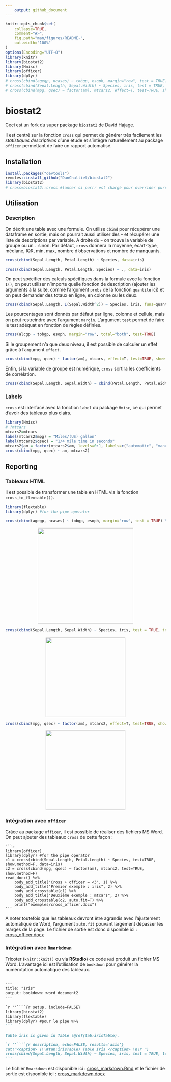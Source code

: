 ```yaml
---
    output: github_document
---
```


<!-- README.md is generated from README.Rmd. Please edit that file -->

```r
knitr::opts_chunk$set(
    collapse=TRUE,
    comment="#>",
    fig.path="man/figures/README-",
    out.width="100%"
)
options(Encoding="UTF-8")
library(knitr)
library(biostat2)
library(Hmisc)
library(officer)
library(dplyr)
# cross(cbind(agegp, ncases) ~ tobgp, esoph, margin="row", test = TRUE) %>% cross_to_flextable %>% autofit %>% save_as_image("img/cross_esoph.png", zoom=30)
# cross(cbind(Sepal.Length, Sepal.Width) ~ Species, iris, test = TRUE, total="column") %>% cross_to_flextable %>% autofit %>% save_as_image("img/cross_iris.png", zoom=30)
# cross(cbind(mpg, qsec) ~ factor(am), mtcars2, effect=T, test=TRUE, show.method=F) %>% cross_to_flextable %>% autofit %>% save_as_image("img/cross_mtcars.png", zoom=30)
```

# biostat2

Ceci est un fork du super package <a href='https://github.com/eusebe/biostat2'>`biostat2`</a> de David Hajage.

Il est centré sur la fonction `cross` qui permet de générer très facilement les *statistiques descriptives* d'une étude et s'intègre naturellement au package `officer` permettant de faire un rapport automatisé.

## Installation

```r
install.packages("devtools")
remotes::install_github("DanChaltiel/biostat2")
library(biostat2)
# cross=biostat2::cross #lancer si purrr est chargé pour overrider purrr::cross
```

## Utilisation

### Description

On décrit une table avec une formule. On utilise `cbind` pour récupérer une dataframe en sortie, mais on pourrait aussi utiliser des `+` et récupérer une liste de descriptions par variable. A droite du `~` on trouve la variable de groupe ou un `.` sinon. Par défaut, `cross` donnera la moyenne, écart-type, médiane, IQR, min, max, nombre d'observations et nombre de manquants.

```r
cross(cbind(Sepal.Length, Petal.Length) ~ Species, data=iris)

cross(cbind(Sepal.Length, Petal.Length, Species) ~ ., data=iris)
```

On peut spécifier des calculs spécifiques dans la formule avec la fonction `I()`, on peut utiliser n'importe quelle fonction de description (ajouter les arguments à la suite, comme l'argument `probs` de la fonction `quantile` ici) et on peut demander des totaux en ligne, en colonne ou les deux.

```r
cross(cbind(Sepal.Length, I(Sepal.Width^2)) ~ Species, iris, funs=quantile, probs=c(1/3, 2/3), total="row") #T1 & T2 by Species
```

Les pourcentages sont donnés par défaut par ligne, colonne et cellule, mais on peut restreindre avec l'argument `margin`. L'argument `test` permet de faire le test adéquat en fonction de règles définies.

```r
cross(alcgp ~ tobgp, esoph, margin="row", total="both", test=TRUE)
```

Si le groupement n'a que deux niveau, il est possible de calculer un effet grâce à l'argument `effect`.
```r
cross(cbind(mpg, qsec) ~ factor(am), mtcars, effect=T, test=TRUE, show.method=F)
```

Enfin, si la variable de groupe est numérique, `cross` sortira les coefficients de corrélation.
```r
cross(cbind(Sepal.Length, Sepal.Width) ~ cbind(Petal.Length, Petal.Width), iris)
```

### Labels

`cross` est interfacé avec la fonction `label` du package `Hmisc`, ce qui permet d'avoir des tableaux plus clairs.
```r
library(Hmisc)
# ?mtcars
mtcars2=mtcars
label(mtcars2$mpg) = "Miles/(US) gallon"
label(mtcars2$qsec) = "1/4 mile time in seconds"
mtcars2$am = factor(mtcars2$am, levels=0:1, labels=c("automatic", "manual"))
cross(cbind(mpg, qsec) ~ am, mtcars2)
```


## Reporting

### Tableaux HTML

Il est possible de transformer une table en HTML via la fonction `cross_to_flextable())`.

```r
library(flextable)
library(dplyr) #for the pipe operator
```

```r
cross(cbind(agegp, ncases) ~ tobgp, esoph, margin="row", test = TRUE) %>% cross_to_flextable
```
<center><img src="img/cross_esoph.png" height="300px"/></center>

```r
cross(cbind(Sepal.Length, Sepal.Width) ~ Species, iris, test = TRUE, total="column") %>% cross_to_flextable
```
<center><img src="img/cross_iris.png" height="250px"/></center>

```r
cross(cbind(mpg, qsec) ~ factor(am), mtcars2, effect=T, test=TRUE, show.method=F) %>% cross_to_flextable
```
<center><img src="img/cross_mtcars.png" height="250px"/></center>

### Intégration avec `officer`

Grâce au package `officer`, il est possible de réaliser des fichiers MS Word. On peut ajouter des tableaux `cross` de cette façon :
    
    ```r
    library(officer)
    library(dplyr) #for the pipe operator
    c1 = cross(cbind(Sepal.Length, Petal.Length) ~ Species, test=TRUE, show.method=F, data=iris)
    c2 = cross(cbind(mpg, qsec) ~ factor(am), mtcars2, test=TRUE, show.method=F)
    read_docx() %>% 
        body_add_title("Cross + officer = <3", 1) %>% 
        body_add_title("Premier exemple : iris", 2) %>% 
        body_add_crosstable(c1) %>% 
        body_add_title("Deuxième exemple : mtcars", 2) %>% 
        body_add_crosstable(c2, auto.fit=T) %>% 
        print("exemples/cross_officer.docx")
    ```

A noter toutefois que les tableaux devront être agrandis avec l'ajustement automatique de Word, l'argument `auto.fit` pouvant largement dépasser les marges de la page. Le fichier de sortie est donc disponible ici : [cross_officer.docx](exemples/cross_officer.docx)

### Intégration avec `Rmarkdown`

<!-- Intégration Rmd in Rmd : la coloration syntaxique RStudio est mauvaise mais le code est bon ! -->
<!-- https://stackoverflow.com/questions/53226493/add-markdown-code-chunk-to-r-markdown-document#comment104859956_53226493 -->
Tricoter (`knitr::knit()` ou via **RStudio**) ce code `Rmd` produit un fichier MS Word. L'avantage ici est l'utilisation de `bookdown` pour générer la numérotation automatique des tableaux.

````markdown

---
title: "Iris"
output: bookdown::word_document2
---
    
`r ''````{r setup, include=FALSE}
library(biostat2)
library(flextable)
library(dplyr) #pour le pipe %>% 
```

Table iris is given in Table \@ref(tab:irisTable).

`r ''````{r description, echo=FALSE, results='asis'}
cat("<caption> (\\#tab:irisTable) Table Iris </caption> \n\r ")
cross(cbind(Sepal.Length, Sepal.Width) ~ Species, iris, test = TRUE, total="column") %>% cross_to_flextable %>% autofit
```

````

Le fichier `Rmarkdown` est disponible ici : [cross_markdown.Rmd](exemples/cross_markdown.Rmd) et le fichier de sortie est disponible ici : [cross_markdown.docx](exemples/cross_markdown.docx)


